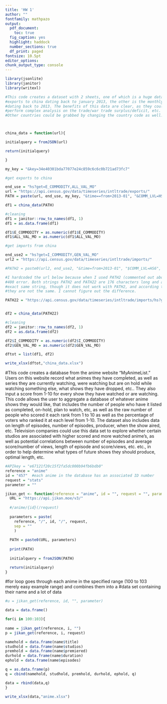 ---
title: 'HW 1'
author: ""
fontfamily: mathpazo
output:
  pdf_document:
    toc: true
  fig_caption: yes
  highlight: haddock
  number_sections: true
  df_print: paged
fontsize: 10.5pt
editor_options:
chunk_output_type: console
---
```{r}
library(jsonlite)
library(janitor)
library(writexl)
```

```{r echo=TRUE}
#This code creates a dataset with 2 sheets, one of which is a huge dataset of the monthly
#exports to china dating back to january 2013, the other is the monthly imports from china
#dating back to 2013. The benefits of this data are clear, as they could easily be used to
#perform complex analysis on the trade/war trade surplus/deficit, etc. etc., with china. 
#Other countries could be grabbed by changing the country code as well. 



china_data = function(url){

initialquery = fromJSON(url)

return(initialquery)

}

my_key = "&key=34e40301bda77077e24c859c6c6c0b721ad73fc7"
```



```{r echo=TRUE}
#get exports to china

end_use = "hs?get=E_COMMODITY,ALL_VAL_MO"
url = "https://api.census.gov/data/timeseries/intltrade/exports/"
PATH = paste(url, end_use, my_key, "&time==from+2013-01", "&COMM_LVL=HS6", "&CTY_CODE=5700", sep="")

df1 = china_data(PATH)

```

```{r echo=TRUE}
#cleaning
df1 = janitor::row_to_names(df1, 1)
df1 = as.data.frame(df1)

df1$E_COMMODITY = as.numeric(df1$E_COMMODITY)
df1$ALL_VAL_MO = as.numeric(df1$ALL_VAL_MO)
```

```{r echo=TRUE}
#get imports from china

end_use2 = "hs?get=I_COMMODITY,GEN_VAL_MO"
url2 = "https://api.census.gov/data/timeseries/intltrade/imports/"

#PATH2 = paste0(url2, end_use2, "&time=from+2013-01", "$COMM_LVL=HS6", "&CTY_CODE=5700", my_key, sep="")

#I hardcoded the url below because when I used PATH2 (commented out above) I get a bad call
#400 error. Both strings PATH2 and PATH22 are 176 characters long and appear to return the
#exact same string, though it does not work with PATH2, and according to identical(PATH2, PATH22) 
#they are not the same. I cannot figure out the difference.

PATH22 = "https://api.census.gov/data/timeseries/intltrade/imports/hs?get=I_COMMODITY,GEN_VAL_MO&time=from+2013-01&COMM_LVL=HS6&CTY_CODE=5700&key=34e40301bda77077e24c859c6c6c0b721ad73fc7"


df2 = china_data(PATH22)
```

```{r echp}
#cleaning
df2 = janitor::row_to_names(df2, 1)
df2 = as.data.frame(df2)

df2$I_COMMODITY = as.numeric(df2$I_COMMODITY)
df2$GEN_VAL_MO = as.numeric(df2$GEN_VAL_MO)

```

```{r}
dftot = list(df1, df2)

write_xlsx(dftot,"china_data.xlsx")

```


#This code creates a database from the anime website "MyAnimeList." Users on this website record what animes they have completed, as well as series they are currently watching, were watching but are on hold while watching something else, what shows they have dropped, etc.. They also input a score from 1-10 for every show they have watched or are watching. This code allows the user to aggregate a database of whatever anime shows they would like, that includes the number of people who have it listed as completed, on-hold, plan to watch, etc, as well as the raw number of people who scored it each rank from 1 to 10 as well as the percentage of voters who ranked it at each level from 1-10. The dataset also includes data on length of episodes, number of episodes, producer, when the show aired, etc. Television companies could use this data set to explore whether certain studios are associated with higher scored and more watched anime's, as well as potential correlations between number of episodes and average score/number of views, length of episode and score/views, etc. etc., in order to help determine what types of future shows they should produce, optimal length, etc.




```{r}
#APIkey = "e67121f20c15f2fa5dc000b94fb6bdb0"
reference = "anime"
id = "457"  #each anime in the database has an associated ID number
request = "stats"
parameter = ""

jikan_get <- function(reference = "anime", id = "", request = "", parameter = ""){
  URL = "https://api.jikan.moe/v3/"
  
  #/anime/{id}(/request)
  
  parameters = paste(
    reference, "/", id, "/", request, 
    sep = ""
    )
  
  PATH = paste0(URL, parameters)
  
  print(PATH)
  
  initialquery = fromJSON(PATH)

  return(initialquery)
}

```


#for loop goes through each anime in the specified range (100 to 103 merely easy example range) and combines them into a 
#data set containing their name and a lot of data  

```{r}

#u = jikan_get(reference, id, "", parameter)

data = data.frame()

for(i in 100:103){
  
name = jikan_get(reference, i, "")
p = jikan_get(reference, i, request)

namehold = data.frame(name$title)
studhold = data.frame(name$studios)
premhold = data.frame(name$premiered)
durhold = data.frame(name$duration)
ephold = data.frame(name$episodes)

q = as.data.frame(p)
q = cbind(namehold, studhold, premhold, durhold, ephold, q)

data = rbind(data,q)
}
```

```{r}
write_xlsx(data,"anime.xlsx")
```